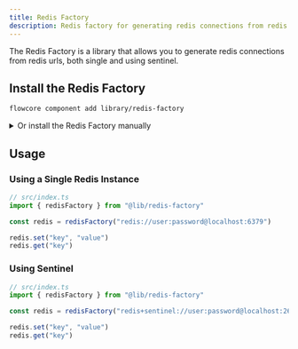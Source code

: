 ```yaml
---
title: Redis Factory
description: Redis factory for generating redis connections from redis urls, both single and using sentinel
---
```


The Redis Factory is a library that allows you to generate redis connections from redis urls, both single and using sentinel.

## Install the Redis Factory

```bash
flowcore component add library/redis-factory
```

<details>
  <summary>Or install the Redis Factory manually</summary>

You can install the Redis Factory by running the following command:

```bash
bun add ioredis
```

add the Redis Factory to your projects lib folder

```typescript
// lib/redis-factory.ts
import Redis from "ioredis"

/**
 * Creates a Redis connection based on the provided Redis URL.
 * Supports both single Redis instances and Redis Sentinel configurations.
 * 
 * @example
 * const redis = redisFactory("redis://user:password@localhost:6379")
 * const redisSentinel = redisFactory("redis+sentinel://user:password@localhost:26379/mymaster")
 * 
 * @param {string} redisUrl - The Redis URL to connect to. Can be a single Redis instance or a Redis Sentinel instance.
 * @returns {Redis} A Redis connection instance.
 */
export const redisFactory = (redisUrl: string) => {
  if (redisUrl.startsWith("redis+sentinel://")) {
    const [credentialsAndHost, masterSet] = redisUrl.split("//")[1].split("/")
    let credentials: string | undefined
    let hostInfo: string | undefined
    let port: string | undefined
    if (credentialsAndHost.includes("@")) {
      ;[credentials, hostInfo] = credentialsAndHost.split("@")
    } else {
      ;[hostInfo, port] = credentialsAndHost.split(":")
    }

    let username: string | undefined
    let password: string | undefined
    let host: string

    if (credentials?.includes(":")) {
      ;[username, password] = credentials.split(":")
      ;[host, port] = hostInfo.split(":")
    } else {
      ;[host, port] = credentialsAndHost.split(":")
    }

    return redisSentinelFactory(host, Number.parseInt(port), username, password, masterSet)
  }

  return new Redis(redisUrl)
}

/**
 * Creates a Redis connection using Sentinel configuration.
 * 
 * @param {string} sentinelUrl - The URL of the Sentinel instance.
 * @param {number} [port] - The port number of the Sentinel instance. Defaults to 26379 if not provided.
 * @param {string} [username] - The username for authentication.
 * @param {string} [password] - The password for authentication.
 * @param {string} [setName="mymaster"] - The name of the Sentinel set.
 * @returns {Redis} A Redis connection instance configured with Sentinel.
 */
export const redisSentinelFactory = (
  sentinelUrl: string,
  port?: number,
  username?: string,
  password?: string,
  setName = "mymaster",
) => {
  return new Redis({
    sentinels: [{ host: sentinelUrl, port: port ?? 26379 }],
    ...(password && { sentinelPassword: password }),
    ...(password && { password }),
    ...(username && { username }),
    name: setName,
  })
}
```

</details>

## Usage

### Using a Single Redis Instance

```typescript
// src/index.ts
import { redisFactory } from "@lib/redis-factory"

const redis = redisFactory("redis://user:password@localhost:6379")

redis.set("key", "value")
redis.get("key")
```

### Using Sentinel

```typescript
// src/index.ts
import { redisFactory } from "@lib/redis-factory"

const redis = redisFactory("redis+sentinel://user:password@localhost:26379/mymaster")

redis.set("key", "value")
redis.get("key")
```

